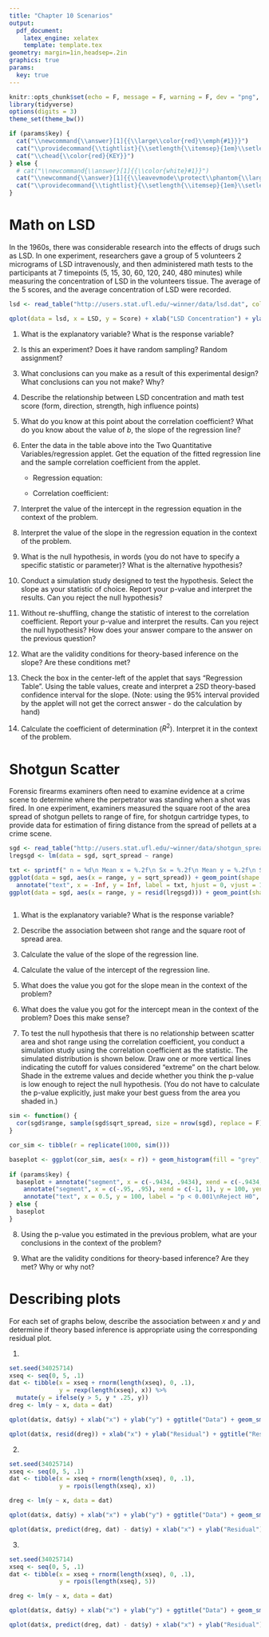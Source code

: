 ```yaml
---
title: "Chapter 10 Scenarios"
output: 
  pdf_document: 
    latex_engine: xelatex
    template: template.tex
geometry: margin=1in,headsep=.2in
graphics: true
params:
  key: true
---
```



```r
knitr::opts_chunk$set(echo = F, message = F, warning = F, dev = "png", fig.path = "figure/", dpi = 300)
library(tidyverse)
options(digits = 3)
theme_set(theme_bw())
```

```r
if (params$key) {
  cat("\\newcommand{\\answer}[1]{{\\large\\color{red}\\emph{#1}}}")
  cat("\\providecommand{\\tightlist}{\\setlength{\\itemsep}{1em}\\setlength{\\parskip}{0pt}}")
  cat("\\chead{\\color{red}{KEY}}")
} else {
  # cat("\\newcommand{\\answer}[1]{{\\color{white}#1}}") 
  cat("\\newcommand{\\answer}[1]{{\\leavevmode\\protect\\phantom{\\large #1}}}")
  cat("\\providecommand{\\tightlist}{\\setlength{\\itemsep}{1em}\\setlength{\\parskip}{0pt}}")
}

``` 


# Math on LSD

In the 1960s, there was considerable research into the effects of drugs such as LSD. In one experiment, researchers gave a group of 5 volunteers 2 micrograms of LSD intravenously, and then administered math tests to the participants at 7 timepoints (5, 15, 30, 60, 120, 240, 480 minutes) while measuring the concentration of LSD in the volunteers tissue. The average of the 5 scores, and the average concentration of LSD were recorded. 

```r
lsd <- read_table("http://users.stat.ufl.edu/~winner/data/lsd.dat", col_names = c("LSD", "Score"))

qplot(data = lsd, x = LSD, y = Score) + xlab("LSD Concentration") + ylab("Math Test Score")
```

\begin{minipage}{.49\textwidth}
\includegraphics[width=\textwidth]{figure/lsd-data-1.png}
\end{minipage}
\begin{minipage}{.49\textwidth}
\centering
```r
knitr::kable(lsd, format = "latex", col.names = c("LSD conc.", "Math Score"))
```

\raggedright
\vspace{1cm}Wagner, Agahajanian, and Bing (1968). Correlation of Performance Test Scores with Tissue Concentration of Lysergic Acid Diethylamide in Human Subjects. Clinical Pharmacology and Therapeutics, Vol.9 pp635-638.

\end{minipage}
\vspace{1cm}

1. What is the explanatory variable? What is the response variable?    
\longanswer\answer{The explanatory variable is average LSD tissue concentration across subjects. The response variable is average math test score.}

2. Is this an experiment? Does it have random sampling? Random assignment?        
\longanswer[8em]\answer{This is an experiment, because researchers are intervening and assigning treatments to participants. It does not have random sampling (the participants are volunteers). It also does not have random assignment - while the researchers are assigning treatments (LSD injection, observation intervals) they do not control the LSD concentration directly, so they are not assigning levels of the explanatory variable to the response variable.}

3. What conclusions can you make as a result of this experimental design? What conclusions can you not make? Why?    
\longanswer[8em]\answer{We cannot make causal inferences (because we lack random assignment). We can argue for generalizing this result to the population, with the argument that LSD concentration would be expected to decrease similarly in all humans with normal metabolisms, but we have to make the argument - it is not a given that our sample generalizes to our population because we do not have a random sample of the population.}

4. Describe the relationship between LSD concentration and math test score (form, direction, strength, high influence points)    
\longanswer[8em]\answer{There is a negative linear relationship between LSD concentration and math test score; while it is difficult to determine the strength because there are only 7 points, it does appear that most of the points lie very close to the imaginary line of best fit. There are no high influence points (there are only 7 points, so that isn't remarkable).} 

5. What do you know at this point about the correlation coefficient? What do you know about the value of $b$, the slope of the regression line?    
\longanswer[8em]\answer{The direction of the relationship is negative, which means that the correlation coefficient, $r$, as well as the slope, are negative. Thus, the correlation coefficient will be $-1 \leq r < 0$ and the slope will be $b < 0$ (but because slope can take any value, positive or negative, we can't come up with a lower bound).}

6. Enter the data in the table above into the Two Quantitative Variables/regression applet. Get the equation of the fitted regression line and the sample correlation coefficient from the applet.
    - Regression equation:    
    \longanswer\answer{$\hat \text{Score} = 89.12 - 9.01 (\text{LSD})$}
    
    - Correlation coefficient:     
    \longanswer\answer{$r = -0.937$}
    
7. Interpret the value of the intercept in the regression equation in the context of the problem.    
\longanswer[6em]\answer{The sample intercept is 89.12 and is the predicted average score on the math test when LSD tissue concentration is equal to 0. }

8. Interpret the value of the slope in the regression equation in the context of the problem.    
\longanswer[6em]\answer{The sample slope is -9.01, which means that as LSD concentration increases by 1, the predicted average math score will decrease by about 9 points.}

9. What is the null hypothesis, in words (you do not have to specify a specific statistic or parameter)? What is the alternative hypothesis?     
\longanswer[8em]\answer{$H_0:$ There is no relationship between participants' average LSD tissue concentration and participants' average score on a mathematics test.\\\\
$H_A$: There is a relationship between participants' average LSD tissue concentration and participants' average score on a mathematics test.}\clearpage

10. Conduct a simulation study designed to test the hypothesis. Select the slope as your statistic of choice. Report your p-value and interpret the results. Can you reject the null hypothesis?    
\longanswer[10em]\answer{$p = 2/1000 = 0.002$\\\\With $p = 0.002$, I have very strong evidence against $H_0$ that there is no relationship between participants' average performance on the math test and participants' tissue LSD concentration. I reject $H_0$ and conclude that there is a relationship between participants' average performance on the math test and participants' tissue LSD concentration.}

11. Without re-shuffling, change the statistic of interest to the correlation coefficient. Report your p-value and interpret the results. Can you reject the null hypothesis? How does your answer compare to the answer on the previous question?    
\longanswer[16em]\answer{$p = 2/1000 = 0.002$\\\\With $p = 0.002$, I have very strong evidence against $H_0$ that there is no relationship between participants' average performance on the math test and participants' LSD tissue concentration. I reject $H_0$ and conclude that there is a relationship between participants' average performance on the math test and participants' LSD tissue concentration.\\\\The hypothesis test using $\rho$, the correlation coefficient, as the statistic has the same results as the hypothesis test using $\beta$, the slope as the statistic. Both statistics are measures of linear association, so the results of the two simulations should be the same (so long as we do not re-shuffle.)}

12. What are the validity conditions for theory-based inference on the slope? Are these conditions met?    
\longanswer[10em]\answer{The validity conditions are 1) the points follow a linear trend, 2) the data is distributed symmetrically about the regression line, and 3) the variability around the regression line is approximately equal. \\\\These conditions are met (though the equal variance condition is hard to determine with only 7 points). We can use theory-based inference for the slope.}

13. Check the box in the center-left of the applet that says "Regression Table". Using the table values, create and interpret a 2SD theory-based confidence interval for the slope. (Note: using the 95\% interval provided by the applet will not get the correct answer - do the calculation by hand)    
\longanswer[6em]\answer{$\text{statistic} \pm 2 SE(\text{statistic}) = -9.01 \pm 2 * 1.50 = (-12.01, -6.01)$\\I am 95\% confident that as participants' average LSD tissue concentration increases by 1, the predicted average score on the math test will decrease between 6 and 12 points.}

14. Calculate the coefficient of determination ($R^2$). Interpret it in the context of the problem.    
\longanswer[6em]\answer{$R^2 = 100\times(-0.937)^2 = 87.8\%$. The linear relationship between LSD tissue concentration and math test score accounts for 87.8\% of the variability in math test score. }

\clearpage

# Shotgun Scatter

Forensic firearms examiners often need to examine evidence at a crime scene to determine where the perpetrator was standing when a shot was fired. In one experiment, examiners measured the square root of the area spread of shotgun pellets to range of fire, for shotgun cartridge types, to provide data for estimation of firing distance from the spread of pellets at a crime scene.

```r
sgd <- read_table("http://users.stat.ufl.edu/~winner/data/shotgun_spread.dat", col_names = c("cartridge", "range", "sqrt_spread", "sd_sqrt_spread"))
lregsgd <- lm(data = sgd, sqrt_spread ~ range)
```

```r
txt <- sprintf(" n = %d\n Mean x = %.2f\n Sx = %.2f\n Mean y = %.2f\n Sy = %.2f\n r = %.4f", nrow(sgd), mean(sgd$range), sd(sgd$range), mean(sgd$sqrt_spread), sd(sgd$sqrt_spread), cor(sgd$range, sgd$sqrt_spread))
ggplot(data = sgd, aes(x = range, y = sqrt_spread)) + geom_point(shape = 1) + xlab("Shot Range, ft") + ylab("Square Root of Spread Area, in") + 
  annotate("text", x = -Inf, y = Inf, label = txt, hjust = 0, vjust = 1)
ggplot(data = sgd, aes(x = range, y = resid(lregsgd))) + geom_point(shape = 1) + xlab("Shot Range, ft") + ylab("Residual")
  
```
\begin{minipage}{.49\textwidth}
\includegraphics[width=.9\textwidth]{figure/shotgun-plots-1.png}
\end{minipage}\begin{minipage}{.49\textwidth}\raggedleft
\includegraphics[width=.9\textwidth]{figure/shotgun-plots-2.png}
\end{minipage}

1. What is the explanatory variable? What is the response variable?    
\longanswer\answer{The explanatory variable is the range of the shot, in ft. The response variable is the square root of the spread area, in inches.}

2. Describe the association between shot range and the square root of spread area.    
\longanswer\answer{Short range and square root of spread area are positively associated, with a strong linear relationship. There are indications that the relationship weakens as shot range increases.}

3. Calculate the value of the slope of the regression line.    
\longanswer[6em]\answer{$b = r \frac{S_y}{S_x} = 0.9434(4.46)/(14.26) = `r 0.9434*(4.46)/(14.26)`$}

4. Calculate the value of the intercept of the regression line.    
\longanswer[6em]\answer{$a = \overline y - b\overline x = 8.77 - 0.295(30.00) = -0.08$}

5. What does the value you got for the slope mean in the context of the problem?    
\longanswer\answer{As shot range increases by 1 foot, the square root of the spread area of the pellets will increase by 0.265 inches.}\clearpage

6. What does the value you got for the intercept mean in the context of the problem? Does this make sense?     
\longanswer[6em]\answer{At point blank range, the pellets will spread -0.08 inches. This doesn't completely make sense (you can't have a negative pellet spread), but if we think of the intercept as very close to 0, then it's reasonable - the spread of the shot at point blank range should be very close to 0.}

7. To test the null hypothesis that there is no relationship between scatter area and shot range using the correlation coefficient, you conduct a simulation study using the correlation coefficient as the statistic. The simulated distribution is shown below. Draw one or more vertical lines indicating the cutoff for values considered "extreme" on the chart below. Shade in the extreme values and decide whether you think the p-value is low enough to reject the null hypothesis. (You do not have to calculate the p-value explicitly, just make your best guess from the area you shaded in.)
```r
sim <- function() {
  cor(sgd$range, sample(sgd$sqrt_spread, size = nrow(sgd), replace = F))
}

cor_sim <- tibble(r = replicate(1000, sim()))

baseplot <- ggplot(cor_sim, aes(x = r)) + geom_histogram(fill = "grey", color = "black", binwidth = .05) + scale_x_continuous("Simulated Correlation", limits = c(-1, 1), breaks = seq(-1, 1, .1)) + ylab("# Trials")
  
if (params$key) {
  baseplot + annotate("segment", x = c(-.9434, .9434), xend = c(-.9434, .94343), y = -Inf, yend = Inf, color = "red") + 
    annotate("segment", x = c(-.95, .95), xend = c(-1, 1), y = 100, yend = 100, arrow = arrow(length = unit(0.1, "in")), color = "red") + 
    annotate("text", x = 0.5, y = 100, label = "p < 0.001\nReject H0", color = "red")
} else {
  baseplot
}
```

8. Using the p-value you estimated in the previous problem, what are your conclusions in the context of the problem?    
\longanswer[8em]\answer{With $p < 0.001$ I have very strong evidence against the null hypothesis that there is no association between shot range and the square root of the area of pellet spread. I reject $H_0$ and conclude that there is evidence of an association between shot range and the square root of the area of pellet spread. }

9. What are the validity conditions for theory-based inference? Are they met? Why or why not?    
\longanswer[16em]\answer{The validity conditions are 1) the points follow a linear trend, 2) the data is distributed symmetrically about the regression line, and 3) the variability around the regression line is approximately equal. \\
The points appear to follow a linear trend, but examination of the residual plot reveals a subtle quadratic curve that the linear regression does not account for. This causes asymmetry in the distribution of points around the regression line at each measured $x$ value (violating assumption 2). Finally, it is very evident from both the data plot and the residual plot that the variability around the regression line increases with the shot range. So no, it is not appropriate to use theory-based inference on this problem, because all of the assumptions are violated.
}

# Describing plots

For each set of graphs below, describe the association between $x$ and $y$ and determine if theory based inference is appropriate using the corresponding residual plot.

1.   
```r
set.seed(34025714)
xseq <- seq(0, 5, .1)
dat <- tibble(x = xseq + rnorm(length(xseq), 0, .1),
              y = rexp(length(xseq), x)) %>%
  mutate(y = ifelse(y > 5, y * .25, y))
dreg <- lm(y ~ x, data = dat)

qplot(dat$x, dat$y) + xlab("x") + ylab("y") + ggtitle("Data") + geom_smooth(method = "lm", se = F)

qplot(dat$x, resid(dreg)) + xlab("x") + ylab("Residual") + ggtitle("Residual plot")
```
\longanswer[12em]\answer{x and y are negatively associated, with a nonlinear relationship that shows a steep decrease in the value of y with an initial increase in x (e.g. similar to the form y = 1/x), but quickly levels off to a more homogeneous state. There are several high-influence points between 0 and 1 which will have an outsized effect on any linear regression line which is fit to these data.
Theory-based inference is not appropriate for this data because there is evidence of nonlinearity, the points are not equally distributed above and below the regression line, and the variability of the points changes significantly with the value of x.
}

2. 
```r
set.seed(34025714)
xseq <- seq(0, 5, .1)
dat <- tibble(x = xseq + rnorm(length(xseq), 0, .1),
              y = rpois(length(xseq), x))

dreg <- lm(y ~ x, data = dat)

qplot(dat$x, dat$y) + xlab("x") + ylab("y") + ggtitle("Data") + geom_smooth(method = "lm", se = F)

qplot(dat$x, predict(dreg, dat) - dat$y) + xlab("x") + ylab("Residual") + ggtitle("Residual plot")
```
\longanswer[12em]\answer{x and y are positively associated and seem to have a moderately strong linear relationship. There is a high influence point at approximately x = 4.5, y = 8 which may have an outsized influence on the regression line. Theory-based inference is not appropriate for this data: even though points are symmetrically distributed around the regression line and there is no evidence of nonlinearity, there is evidence that the variability around the regression line increases with the value of x.}\clearpage


3. 
```r
set.seed(34025714)
xseq <- seq(0, 5, .1)
dat <- tibble(x = xseq + rnorm(length(xseq), 0, .1),
              y = rpois(length(xseq), 5))

dreg <- lm(y ~ x, data = dat)

qplot(dat$x, dat$y) + xlab("x") + ylab("y") + ggtitle("Data") + geom_smooth(method = "lm", se = F)

qplot(dat$x, predict(dreg, dat) - dat$y) + xlab("x") + ylab("Residual") + ggtitle("Residual plot")
```
\longanswer[12em]\answer{x and y show no discernable association; it appears that the value of y does not change with respect to the value of x. There are two values which may be outliers in y at approximately y = 12 and y = 11; these points may affect the regression fit to some degree. Theory based inference is appropriate for this data as there is no evidence of nonlinearity, the points are symmetrically distributed about the regression line, and there does not appear to be any significant change in the variability in y.}
